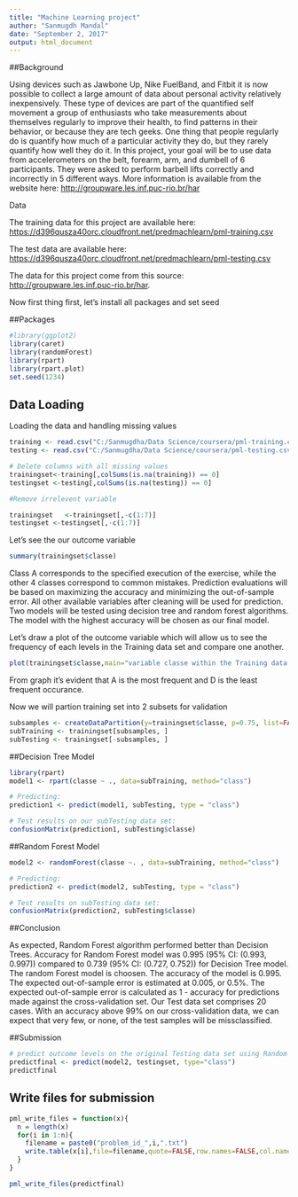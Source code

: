 ---
title: "Machine Learning project"
author: "Sanmugdh Mandal"
date: "September 2, 2017"
output: html_document
---
##Background

Using devices such as Jawbone Up, Nike FuelBand, and Fitbit it is now possible to collect a large amount of data about personal activity relatively inexpensively. These type of devices are part of the quantified self movement a group of enthusiasts who take measurements about themselves regularly to improve their health, to find patterns in their behavior, or because they are tech geeks. One thing that people regularly do is quantify how much of a particular activity they do, but they rarely quantify how well they do it. In this project, your goal will be to use data from accelerometers on the belt, forearm, arm, and dumbell of 6 participants. They were asked to perform barbell lifts correctly and incorrectly in 5 different ways. More information is available from the website here: <http://groupware.les.inf.puc-rio.br/har> 


Data

The training data for this project are available here: <https://d396qusza40orc.cloudfront.net/predmachlearn/pml-training.csv>

The test data are available here: <https://d396qusza40orc.cloudfront.net/predmachlearn/pml-testing.csv>

The data for this project come from this source: <http://groupware.les.inf.puc-rio.br/har>. 

Now first thing first, let's install all packages and set seed

##Packages

```{r}
#library(ggplot2)
library(caret)
library(randomForest)
library(rpart)
library(rpart.plot)
set.seed(1234)
```

## Data Loading

Loading the data and handling missing values

```{r}
training <- read.csv("C:/Sanmugdha/Data Science/coursera/pml-training.csv", na.strings=c("NA","#DIV/0!", ""))
testing <- read.csv("C:/Sanmugdha/Data Science/coursera/pml-testing.csv", na.strings=c("NA","#DIV/0!", "")) 

# Delete columns with all missing values
trainingset<-training[,colSums(is.na(training)) == 0]
testingset <-testing[,colSums(is.na(testing)) == 0]

#Remove irrelevent variable

trainingset   <-trainingset[,-c(1:7)]
testingset <-testingset[,-c(1:7)]
```
Let's see the our outcome variable
```{r}
summary(trainingset$classe)
```
Class A corresponds to the specified execution of the exercise, while the other 4 classes correspond to common mistakes.
Prediction evaluations will be based on maximizing the accuracy and minimizing the out-of-sample error. All other available variables after cleaning will be used for prediction.
Two models will be tested using decision tree and random forest algorithms. The model with the highest accuracy will be chosen as our final model.

Let's draw a plot of the outcome variable which will allow us to see the frequency of each levels in the  Training data set and compare one another.

```{r}
plot(trainingset$classe,main="variable classe within the Training data set", xlab="classe levels", ylab="Frequency")
```
From graph it's evident that A is the most frequent and D is the least frequent occurance.

Now we will partion training set into 2 subsets for validation

```{r}
subsamples <- createDataPartition(y=trainingset$classe, p=0.75, list=FALSE)
subTraining <- trainingset[subsamples, ] 
subTesting <- trainingset[-subsamples, ]
```

##Decision Tree Model
```{r}
library(rpart)
model1 <- rpart(classe ~ ., data=subTraining, method="class")

# Predicting:
prediction1 <- predict(model1, subTesting, type = "class")

# Test results on our subTesting data set:
confusionMatrix(prediction1, subTesting$classe)
```
##Random Forest Model

```{r}
model2 <- randomForest(classe ~. , data=subTraining, method="class")

# Predicting:
prediction2 <- predict(model2, subTesting, type = "class")

# Test results on subTesting data set:
confusionMatrix(prediction2, subTesting$classe)
```

##Conclusion

As expected, Random Forest algorithm performed better than Decision Trees.
Accuracy for Random Forest model was 0.995 (95% CI: (0.993, 0.997)) compared to 0.739 (95% CI: (0.727, 0.752)) for Decision Tree model. The random Forest model is choosen. The accuracy of the model is 0.995. The expected out-of-sample error is estimated at 0.005, or 0.5%. The expected out-of-sample error is calculated as 1 - accuracy for predictions made against the cross-validation set. Our Test data set comprises 20 cases. With an accuracy above 99% on our cross-validation data, we can expect that very few, or none, of the test samples will be missclassified.

##Submission

```{r}
# predict outcome levels on the original Testing data set using Random Forest algorithm
predictfinal <- predict(model2, testingset, type="class")
predictfinal
```

## Write files for submission
```{r}
pml_write_files = function(x){
  n = length(x)
  for(i in 1:n){
    filename = paste0("problem_id_",i,".txt")
    write.table(x[i],file=filename,quote=FALSE,row.names=FALSE,col.names=FALSE)
  }
}

pml_write_files(predictfinal)
```